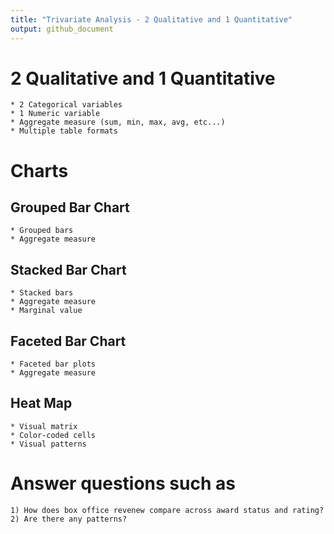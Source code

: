 ```yaml
---
title: "Trivariate Analysis - 2 Qualitative and 1 Quantitative"
output: github_document
---
```


# 2 Qualitative and 1 Quantitative

    * 2 Categorical variables
    * 1 Numeric variable
    * Aggregate measure (sum, min, max, avg, etc...)
    * Multiple table formats

# Charts

## Grouped Bar Chart

    * Grouped bars
    * Aggregate measure
    
    
## Stacked Bar Chart

    * Stacked bars
    * Aggregate measure
    * Marginal value
    
## Faceted Bar Chart

    * Faceted bar plots
    * Aggregate measure


## Heat Map

    * Visual matrix
    * Color-coded cells
    * Visual patterns
    
    
# Answer questions such as

    1) How does box office revenew compare across award status and rating?
    2) Are there any patterns?